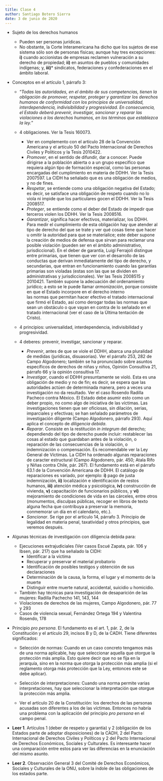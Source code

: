 ```yaml
---
title: Clase 4
author: Santiago Botero Sierra
date: 3 de junio de 2020
---
```


+ Sujeto de los derechos humanos
    - Pueden ser personas jurídicas.
    - No obstante, la Corte Interamericana ha dicho que los sujetos de ese
        sistema sólo son de personas físicas; aunque hay tres excepciones:
        **i)** cuando accionistas de empresas reclamen vulneración a su derecho
        de propiedad; **ii)** en asuntos de pueblos y comunidades indígenas;
        y, **iii)*** sindicatos, federaciones y confederaciones en el ámbito
        laboral.

+ Conceptos en el artículo 1, párrafo 3:
    - "*Todas las autoridades, en el ámbito de sus competencias, tienen la
        obligación de promover, respetar, proteger y garantizar los derechos
        humanos de conformidad con los principios de universalidad,
        interdependencia, indivisibilidad y progresividad. En consecuencia, el
        Estado deberá prevenir, investigar, sancionar y reparar las violaciones
        a los derechos humanos, en los términos que establezca la ley.*"
    - 4 obligaciones. Ver la Tesis 160073.

        * Ver en complemento con el artículo 28 de la Convención Americana y el
            artículo 50 del Pacto Internacional de Derechos Civiles y Políticos
            y la Tesis 2010422.
        * *Promover*, en el sentido de difundir, dar a conocer. Puede dirigirse a
            la población abierta o a un grupo específico que requiera algún tipo
            de formación especial, como las personas encargadas del cumplimiento
            en materia de DDHH. Ver la Tesis 2007597. La CIDH ha señalado que
            es una obligación de medios, y no de fines.
        * *Respetar*, se entiende como una obligación negativa del Estado; es
            decir, se satisface una obligación de respeto cuando no lo viola ni
            impide que los particulares gocen el DDHH. Ver la Tesis 2008517.
        * *Proteger*, se entiende como el deber del Estado de impedir que
            terceros violen los DDHH. Ver la Tesis 2008516.
        * *Garantizar*, significa hacer efectivos, materializar, los DDHH. Para
            medir el cumplimiento de esta obligación hay que atender al tipo de
            derecho del que se trate y ver qué cosas tiene que hacer u omitir la
            autoridad para que se materialice; este deber supone la creación de
            medios de defensa que sirvan para reclamar una posible violación
            (pueden ser en el ámbito administrativo, jurisdiccional). En el
            deber de garantía, Luigi Ferrajoli distingue entre primarias, que
            tienen que ver con el desarrollo de las conductas que derivan
            inmediatamente del tipo de derecho, y secundarias, que entran en
            funcionamiento cuando las garantías primarias son violadas (estas
            son las que se dividen en administrativas y jurisdiccionales).
            Ver las Tesis 2008515 y 2010421. También supone la adecuación del
            ordenamiento jurídico; a esto se le puede llamar *armonización*,
            porque consiste en que el Estado incorpore en el derecho interno  
            las normas que permitan hacer efectivo el tratado internacional
            que firmó el Estado, así como derogar todas las normas que sean un
            obstáculo o que vayan en contra de lo señalado en el tratado
            internacional (ver el caso de la Última tentación de Cristo).

    - 4 principios: universalidad, interdependencia, indivisibilidad y
        progresividad.
    - 4 deberes: prevenir, investigar, sancionar y reparar.

        * *Prevenir*, antes de que se viole el DDHH, abarca una pluralidad de
            medidas (jurídicas, disuasorias).  Ver el párrafo 253, 282 de Campo
            Algodonero; también se ha pronunciado sobre asuntos específicos de
            derechos de niñas y niños, Opinión Consultiva 21, párrafo 66 y la
            opinión consultiva 17.
        * *Investigar*, cuando el DDHH presuntamente se violó. Esta es una
            obligación de medio y no de fin; es decir, se espera que las
            autoridades actúen de determinada manera, pero a veces una
            investigación no da resultado. Ver el caso Rosendo Radilla Pacheco
            contra México. El Estado  debe asumir esto como un deber propio, no
            como algo de iniciativa de las víctimas. Las investigaciones tienen
            que ser oficiosas, sin dilación, serias, imparciales y efectivas; se
            han señalado parámetros de investigación diligente (Campo
            Algodonero, párrafo 293). Aquí aplica el concepto de *diligencia
            debida*.
        * *Reparar*. Consiste en la restitución *in integrum* del derecho;
            dependiendo del tipo de derecho puede incluir: restablecer las cosas
            al estado que guardaban antes de la violación, o reparación de las
            consecuencias de la violación, o indemnización o compensación. Es
            recomendable ver la Ley General de Víctimas. La CIDH ha ordenado
            algunas reparaciones de caracter estructural (Campo Algodonero, pár.
            450; Atala Rifo y Niñas contra Chile, pár. 267). El fundamento está
            en el párrafo 63.1 de la Convención Americana de DDHH. El catálogo
            de reparaciones es variado, por ejemplo: **i)** pago de justa
            indemnización, **ii)** localización e identificación de restos
            humanos, **iii)** atención médica y psicológica, **iv)**
            construcción de vivienda, **v)** capacitación de funcionarios
            públicos, y **vi)** mejoramiento de condiciones de vida en las
            cárceles, entre otros (monumentos, disculpas públicas, recoger en
            libros de texto alguna fecha que contribuya a preservar la memoria,
            conmemorar un día en el calendario, etc.).
        * *Sancionar*. Se rige por el artículo 14, párrafo 3. Principio de
            legalidad en materia penal, taxatividad y otros principios, que
            veremos después.

+ Algunas técnicas de investigación con diligencia debida para:

    - Ejecuciones extrajudiciales (Ver casos Escué Zapata, pár. 106 y Ibsen,
        pár. 217) que ha  señalado la CIDH:
        * Identificar a la víctima
        * Recuperar y preservar el material probatorio
        * Identificación de posibles testigos y obtención de sus declaraciones
        * Determinación de la causa, la forma, el lugar y el momento de la muerte
        * Distinguir entre muerte natural, accidental, suicidio u homicidio.

    - También hay técnicas para investigación de desaparición de las mujeres:
        Radilla Pachecho 141, 143, 144
    - Violaciones de derechos de las mujeres, Campo Algodonero, pár. 77 y 293
    - Casos de violencia sexual, Fernández Ortega 194 y Valentina Rosendo, 178

+ Principio *pro persona*. El fundamento es el art. 1, pár. 2, de la
    Constitución y el artículo 29, incisos B y D, de la CADH. Tiene diferentes 
    significados:

    - Selección de normas: Cuando en un caso concreto tengamos más de una norma
        aplicable, hay que seleccionar aquella que otorgue la protección más
        amplia. Esto quiere decir que no se fija en la jerarquía, sino en la
        norma que otorga la protección más amplia (si el reglamento otorga más
        protección que la Ley, entonces este se debe aplicar).
    - Selección de interpretaciones: Cuando una norma permite varias
        interpretaciones, hay que seleccionar la interpretación que otorgue la
        protección más amplia.

    - Ver el artículo 20 de la Constitución: los derechos de las personas
        acusadas son diferentes a los de las víctimas. Entonces no habría
        una problema con la aplicación del principio *pro persona* en el campo
        penal.

+ **Leer 1**. Artículos 1 (deber de respeto y garantía) y 2 (obligación de los
    Estados parte de adoptar disposiciones) de la CADH, 2 del Pacto
    Internacional de Derechos Civiles y Políticos y 2 del Pacto Internacional de
    Derechos Económicos, Sociales y Culturales. Es interesante hacer una
    comparación entre estos para ver las diferencias en la enunciación del mismo
    asunto.
+ **Leer 2**. Observación General 3 del Comité de Derechos Económicos, Sociales
    y Culturales de la ONU, sobre la índole de las obligaciones de los estados
    parte.
